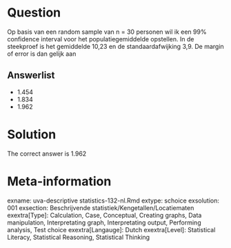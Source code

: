 Question
========

Op basis van een random sample van n = 30 personen wil ik een 99% confidence interval voor het populatiegemiddelde opstellen. In de steekproef is het gemiddelde 10,23 en de standaardafwijking 3,9. De margin of error is dan gelijk aan 

Answerlist
----------
* 1.454
* 1.834
* 1.962

Solution
========

The correct answer is  1.962 

Meta-information
================
exname: uva-descriptive statistics-132-nl.Rmd 
extype: schoice 
exsolution: 001 
exsection: Beschrijvende statistiek/Kengetallen/Locatiematen
exextra[Type]: Calculation, Case, Conceptual, Creating graphs, Data manipulation, Interpretating graph, Interpretating output, Performing analysis, Test choice 
exextra[Langauge]: Dutch 
exextra[Level]: Statistical Literacy, Statistical Reasoning, Statistical Thinking 
